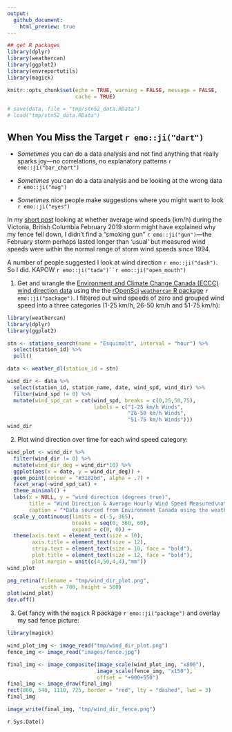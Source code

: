 ```yaml
---
output:
  github_document:
    html_preview: true
---
```


<!-- 
This file is licensed with the Creative Commons Attribution 4.0 International License.
-->


```r
## get R packages
library(dplyr)
library(weathercan)
library(ggplot2)
library(envreportutils)
library(magick)

knitr::opts_chunk$set(echo = TRUE, warning = FALSE, message = FALSE,
                      cache = TRUE)

# save(data, file = "tmp/stn52_data.RData")
# load("tmp/stn52_data.RData")
```


## When You Miss the Target `r emo::ji("dart")`

- _Sometimes_ you can do a data analysis and not find anything that really sparks joy&mdash;no correlations, no explanatory patterns `r emo::ji("bar_chart")`

- _Sometimes_ you can do a data analysis and be looking at the wrong data `r emo::ji("mag")`

- _Sometimes_ nice people make suggestions where you might want to look `r emo::ji("eyes")`

In my [short post](https://github.com/stephhazlitt/some-assembly-required/blob/master/R/fence/fence.md) looking at whether average wind speeds (km/h) during the Victoria, British Columbia February 2019 storm might have explained why my fence fell down, I didn't find a "smoking gun" `r emo::ji("gun")`&mdash;the February storm perhaps lasted longer than 'usual' but measured wind speeds were within the normal range of storm wind speeds since 1994. 

A number of people suggested I look at wind direction `r emo::ji("dash")`. So I did. KAPOW `r emo::ji("tada")``r emo::ji("open_mouth")` 

(1) Get and wrangle the [Environment and Climate Change Canada (ECCC)](http://climate.weather.gc.ca/historical_data/search_historic_data_e.html) [wind direction data](http://climate.weather.gc.ca/glossary_e.html#windSpd) using the the [rOpenSci](https://ropensci.org/) [`weathercan` R package](http://ropensci.github.io/weathercan/) `r emo::ji("package")`. I filtered out wind speeds of zero and grouped wind speed into a three categories (1-25 km/h, 26-50 km/h and 51-75 km/h):

```r
library(weathercan)
library(dplyr)
library(ggplot2)

stn <- stations_search(name = "Esquimalt", interval = "hour") %>% 
  select(station_id) %>% 
  pull()

data <- weather_dl(station_id = stn)

wind_dir <- data %>% 
  select(station_id, station_name, date, wind_spd, wind_dir) %>% 
  filter(wind_spd != 0) %>% 
  mutate(wind_spd_cat = cut(wind_spd, breaks = c(0,25,50,75),
                            labels = c("1-25 km/h Winds",
                                       "26-50 km/h Winds",
                                       "51-75 km/h Winds")))
wind_dir
```

(2) Plot wind direction over time for each wind speed category:

```r
wind_plot <- wind_dir %>% 
  filter(wind_dir != 0) %>% 
  mutate(wind_dir_deg = wind_dir*10) %>% 
  ggplot(aes(x = date, y = wind_dir_deg)) +
  geom_point(colour = "#3182bd", alpha = .7) +
  facet_wrap(~wind_spd_cat) +
  theme_minimal() +
  labs(x = NULL, y = "wind direction (degrees true)",
       title = "Wind Direction & Average Hourly Wind Speed Measured\nat Esquimalt Harbour (1994-2019)",
       caption = "*Data sourced from Environment Canada using the weathercan R package") +
  scale_y_continuous(limits = c(-5, 365),
                     breaks = seq(0, 360, 60),
                     expand = c(0, 0)) +
  theme(axis.text = element_text(size = 10),
        axis.title = element_text(size = 12),
        strip.text = element_text(size = 10, face = "bold"),
        plot.title = element_text(size = 12, face = "bold"),
        plot.margin = unit(c(4,50,4,4),"mm"))
wind_plot
```

```r
png_retina(filename = "tmp/wind_dir_plot.png",
           width = 700, height = 500)
plot(wind_plot)
dev.off()
```

(3) Get fancy with the `magick` R package `r emo::ji("package")` and overlay my sad fence picture:

```r
library(magick)

wind_plot_img <- image_read("tmp/wind_dir_plot.png")
fence_img <- image_read("images/fence.jpg")

final_img <- image_composite(image_scale(wind_plot_img, "x800"),
                             image_scale(fence_img, "x150"),
                             offset = "+900+550")
final_img <- image_draw(final_img)
rect(860, 540, 1110, 725, border = "red", lty = "dashed", lwd = 3)
final_img
```

```r
image_write(final_img, "tmp/wind_dir_fence.png")
```




`r Sys.Date()`